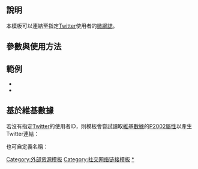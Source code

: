 {{Documentation subpage}}
{{Uses Wikidata|P2002}}
{{請注意|根據[[WP:ELNO]]，應該避免條目連結至社群網路服務的網址（如[[MySpace]]、[[Facebook]]等），除非該條目主要描述的主題是帳號所有者。|使用本模板必須查證該帳號所有者的真實身份。}}

== 說明 ==
本模板可以連結至指定[[Twitter]]使用者的[[微網誌]]。

== 參數與使用方法 ==
{{tlx|Twitter|2=使用者代碼|3=替代顯示文字}}

== 範例 ==
* {{tlx|Twitter|Wikipedia}}
* {{tlx|Twitter|Wikipedia|維基百科}}

== 基於維基數據 ==
若沒有指定[[Twitter]]的使用者ID，則模板會嘗試讀取[[維基數據]]的[[d:Property:P2002|P2002屬性]]以產生Twitter連結：{{tlx|{{BASEPAGENAME}}}}

也可自定義名稱：<br>
{{tlx|{{BASEPAGENAME}}|2=name=自定義名稱}}

<includeonly>
<!-- 以下為模板分類 -->
[[Category:外部资源模板]]
[[Category:社交网络链接模板]]
[[Category:Twitter|*]]
</includeonly>